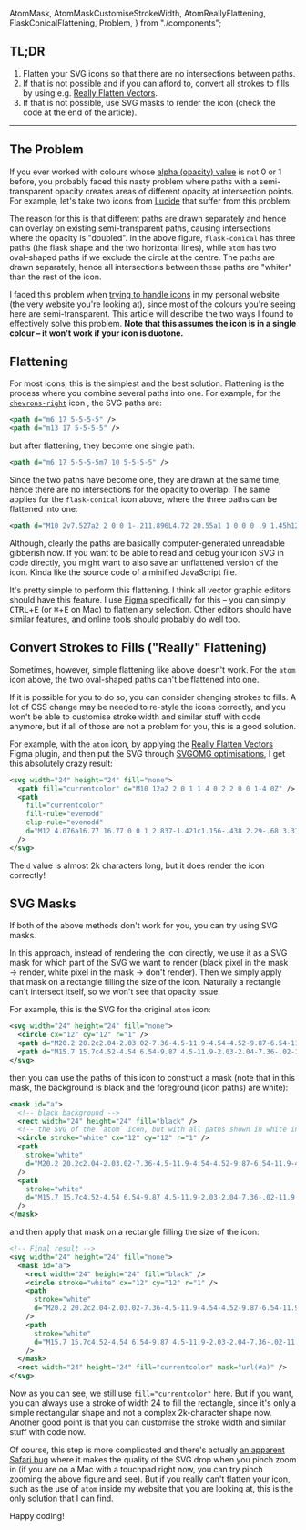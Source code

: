 

  AtomMask,
  AtomMaskCustomiseStrokeWidth,
  AtomReallyFlattening,
  FlaskConicalFlattening,
  Problem,
} from "./components";


## TL;DR

1. Flatten your SVG icons so that there are no intersections between paths.
2. If that is not possible and if you can afford to, convert all strokes to fills by using e.g. [Really Flatten Vectors](https://www.figma.com/community/plugin/1099596352042014853/really-flatten-vectors).
3. If that is not possible, use SVG masks to render the icon (check the code at the end of the article).

---

## The Problem

If you ever worked with colours whose [alpha (opacity) value](https://developer.mozilla.org/en-US/docs/Glossary/Alpha) is not 0 or 1 before, you probably faced this nasty problem where paths with a semi-transparent opacity creates areas of different opacity at intersection points. For example, let's take two icons from [Lucide](https://lucide.dev) that suffer from this problem:

<Figure>
  <Problem />
</Figure>

The reason for this is that different paths are drawn separately and hence can overlay on existing semi-transparent paths, causing intersections where the opacity is "doubled". In the above figure, `flask-conical` has three paths (the flask shape and the two horizontal lines), while `atom` has two oval-shaped paths if we exclude the circle at the centre. The paths are drawn separately, hence all intersections between these paths are "whiter" than the rest of the icon.

I faced this problem when [trying to handle icons](https://github.com/joulev/website/commit/987c4afb2718e468ee724230be6062cae6f860e5) in my personal website (the very website you're looking at), since most of the colours you're seeing here are semi-transparent. This article will describe the two ways I found to effectively solve this problem. **Note that this assumes the icon is in a single colour – it won't work if your icon is duotone.**

## Flattening

For most icons, this is the simplest and the best solution. Flattening is the process where you combine several paths into one. For example, for the [`chevrons-right`](https://lucide.dev/icons/chevrons-right) icon <ChevronsRight className="inline-block" />, the SVG paths are:

```xml
<path d="m6 17 5-5-5-5" />
<path d="m13 17 5-5-5-5" />
```

but after flattening, they become one single path:

```xml
<path d="m6 17 5-5-5-5m7 10 5-5-5-5" />
```

Since the two paths have become one, they are drawn at the same time, hence there are no intersections for the opacity to overlap. The same applies for the `flask-conical` icon above, where the three paths can be flattened into one:

```xml
<path d="M10 2v7.527a2 2 0 0 1-.211.896L4.72 20.55a1 1 0 0 0 .9 1.45h12.76a1 1 0 0 0 .9-1.45l-5.069-10.127A2 2 0 0 1 14 9.527V2M8.5 2h7M7 16h10" />
```

<Figure>
  <FlaskConicalFlattening />
</Figure>

Although, clearly the paths are basically computer-generated unreadable gibberish now. If you want to be able to read and debug your icon SVG in code directly, you might want to also save an unflattened version of the icon. Kinda like the source code of a minified JavaScript file.

It's pretty simple to perform this flattening. I think all vector graphic editors should have this feature. I use [Figma](https://www.figma.com) specifically for this – you can simply <kbd>CTRL</kbd>+<kbd>E</kbd> (or <kbd>⌘</kbd>+<kbd>E</kbd> on Mac) to flatten any selection. Other editors should have similar features, and online tools should probably do well too.

## Convert Strokes to Fills ("Really" Flattening)

Sometimes, however, simple flattening like above doesn't work. For the `atom` icon above, the two oval-shaped paths can't be flattened into one.

If it is possible for you to do so, you can consider changing strokes to fills. A lot of CSS change may be needed to re-style the icons correctly, and you won't be able to customise stroke width and similar stuff with code anymore, but if all of those are not a problem for you, this is a good solution.

For example, with the `atom` icon, by applying the [Really Flatten Vectors](https://www.figma.com/community/plugin/1099596352042014853/really-flatten-vectors) Figma plugin, and then put the SVG through [SVGOMG optimisations](https://jakearchibald.github.io/svgomg/), I get this absolutely crazy result:

```xml
<svg width="24" height="24" fill="none">
  <path fill="currentcolor" d="M10 12a2 2 0 1 1 4 0 2 2 0 0 1-4 0Z" />
  <path
    fill="currentcolor"
    fill-rule="evenodd"
    clip-rule="evenodd"
    d="M12 4.076a16.77 16.77 0 0 1 2.837-1.421c1.156-.438 2.29-.68 3.317-.648 1.034.033 2.018.349 2.753 1.086.737.735 1.053 1.719 1.086 2.753.032 1.028-.21 2.161-.648 3.317-.346.914-.824 1.87-1.42 2.837a16.765 16.765 0 0 1 1.42 2.837c.438 1.156.68 2.29.648 3.317-.033 1.034-.349 2.018-1.086 2.753-.735.737-1.719 1.053-2.753 1.086-1.028.032-2.161-.21-3.317-.648A16.765 16.765 0 0 1 12 19.925a16.764 16.764 0 0 1-2.837 1.42c-1.156.438-2.29.68-3.317.648-1.034-.033-2.019-.349-2.753-1.086-.737-.735-1.053-1.719-1.086-2.753-.032-1.028.21-2.161.648-3.317A16.77 16.77 0 0 1 4.075 12a16.769 16.769 0 0 1-1.42-2.837c-.438-1.156-.68-2.29-.648-3.317.033-1.034.349-2.018 1.086-2.753.735-.737 1.719-1.053 2.753-1.086 1.028-.032 2.161.21 3.317.648.914.346 1.87.824 2.837 1.42Zm1.82 1.254a26.157 26.157 0 0 1 2.586 2.261l.003.003a26.16 26.16 0 0 1 2.262 2.587c.326-.596.595-1.175.804-1.726.377-.998.54-1.862.519-2.546-.022-.677-.218-1.12-.5-1.4l-.003-.004c-.28-.281-.723-.477-1.4-.499-.684-.021-1.548.142-2.546.52-.551.208-1.13.477-1.726.804Zm-8.49 4.85a13.704 13.704 0 0 1-.805-1.725c-.377-.998-.54-1.862-.519-2.546.022-.677.218-1.12.5-1.4l.003-.004c.28-.281.723-.477 1.4-.499.684-.021 1.548.142 2.546.52.551.208 1.13.477 1.726.804A26.149 26.149 0 0 0 7.594 7.59l-.003.003c-.835.84-1.593 1.71-2.261 2.587ZM6.474 12A23.677 23.677 0 0 1 12 6.474 23.677 23.677 0 0 1 17.526 12 23.68 23.68 0 0 1 12 17.526 23.685 23.685 0 0 1 6.474 12ZM5.33 13.82a13.704 13.704 0 0 0-.805 1.725c-.377.998-.54 1.862-.519 2.546.022.677.218 1.12.5 1.4l.003.004c.28.281.723.477 1.4.499.684.021 1.548-.142 2.546-.52.551-.208 1.13-.477 1.726-.803a26.16 26.16 0 0 1-2.587-2.262l-.003-.003a26.157 26.157 0 0 1-2.261-2.587Zm8.49 4.85c.595.327 1.174.596 1.725.805.998.377 1.862.54 2.546.519.677-.022 1.12-.218 1.4-.5l.004-.003c.281-.28.477-.723.499-1.4.021-.684-.142-1.548-.52-2.546a13.709 13.709 0 0 0-.803-1.726 26.168 26.168 0 0 1-2.262 2.587l-.003.003c-.84.835-1.71 1.593-2.587 2.262Z"
  />
</svg>
```

The `d` value is almost 2k characters long, but it does render the icon correctly!

<Figure>
  <AtomReallyFlattening />
</Figure>

## SVG Masks

If both of the above methods don't work for you, you can try using SVG masks.

In this approach, instead of rendering the icon directly, we use it as a SVG mask for which part of the SVG we want to render (black pixel in the mask &rarr; render, white pixel in the mask &rarr; don't render). Then we simply apply that mask on a rectangle filling the size of the icon. Naturally a rectangle can't intersect itself, so we won't see that opacity issue.

For example, this is the SVG for the original `atom` icon:

```xml
<svg width="24" height="24" fill="none">
  <circle cx="12" cy="12" r="1" />
  <path d="M20.2 20.2c2.04-2.03.02-7.36-4.5-11.9-4.54-4.52-9.87-6.54-11.9-4.5-2.04 2.03-.02 7.36 4.5 11.9 4.54 4.52 9.87 6.54 11.9 4.5Z" />
  <path d="M15.7 15.7c4.52-4.54 6.54-9.87 4.5-11.9-2.03-2.04-7.36-.02-11.9 4.5-4.52 4.54-6.54 9.87-4.5 11.9 2.03 2.04 7.36.02 11.9-4.5Z" />
</svg>
```

then you can use the paths of this icon to construct a mask (note that in this mask, the background is black and the foreground (icon paths) are white):

```xml
<mask id="a">
  <!-- black background -->
  <rect width="24" height="24" fill="black" />
  <!-- the SVG of the `atom` icon, but with all paths shown in white instead of currentcolor -->
  <circle stroke="white" cx="12" cy="12" r="1" />
  <path
    stroke="white"
    d="M20.2 20.2c2.04-2.03.02-7.36-4.5-11.9-4.54-4.52-9.87-6.54-11.9-4.5-2.04 2.03-.02 7.36 4.5 11.9 4.54 4.52 9.87 6.54 11.9 4.5Z"
  />
  <path
    stroke="white"
    d="M15.7 15.7c4.52-4.54 6.54-9.87 4.5-11.9-2.03-2.04-7.36-.02-11.9 4.5-4.52 4.54-6.54 9.87-4.5 11.9 2.03 2.04 7.36.02 11.9-4.5Z"
  />
</mask>
```

and then apply that mask on a rectangle filling the size of the icon:

```xml
<!-- Final result -->
<svg width="24" height="24" fill="none">
  <mask id="a">
    <rect width="24" height="24" fill="black" />
    <circle stroke="white" cx="12" cy="12" r="1" />
    <path
      stroke="white"
      d="M20.2 20.2c2.04-2.03.02-7.36-4.5-11.9-4.54-4.52-9.87-6.54-11.9-4.5-2.04 2.03-.02 7.36 4.5 11.9 4.54 4.52 9.87 6.54 11.9 4.5Z"
    />
    <path
      stroke="white"
      d="M15.7 15.7c4.52-4.54 6.54-9.87 4.5-11.9-2.03-2.04-7.36-.02-11.9 4.5-4.52 4.54-6.54 9.87-4.5 11.9 2.03 2.04 7.36.02 11.9-4.5Z"
    />
  </mask>
  <rect width="24" height="24" fill="currentcolor" mask="url(#a)" />
</svg>
```

<Figure>
  <AtomMask />
</Figure>

Now as you can see, we still use `fill="currentcolor"` here. But if you want, you can always use a stroke of width 24 to fill the rectangle, since it's only a simple rectangular shape and not a complex 2k-character shape now. Another good point is that you can customise the stroke width and similar stuff with code now.

<Figure>
  <AtomMaskCustomiseStrokeWidth />
</Figure>

Of course, this step is more complicated and there's actually [an apparent Safari bug](https://stackoverflow.com/q/74233827) where it makes the quality of the SVG drop when you pinch zoom in (if you are on a Mac with a touchpad right now, you can try pinch zooming the above figure and see). But if you really can't flatten your icon, such as the use of `atom` inside my website that you are looking at, this is the only solution that I can find.

Happy coding!
